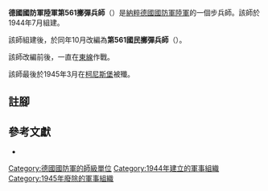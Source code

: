 {{infobox military unit
|unit_name = 德國國防軍陸軍第561擲彈兵師<br/>德國國防軍陸軍第561國民擲彈兵師
|image = 561st Volks-Grenadier Division Logo.svg
|image_size = 150
|dates = 1944年7月至1945年3月
|country = {{flag|Nazi Germany}}
|branch = [[納粹德國陸軍|陸軍]]
|type = [[步兵|步兵]]
|role =
|size = [[师_(军队)|師]]
|command_structure =
|garrison =
|garrison_label =
|nickname =
|motto =
|colors =
|colors_label =
|march =
|mascot =
|battles =
}}

'''德國國防軍陸軍第561擲彈兵師'''（{{lang-de|'''561. Grenadier-Division'''}}）是[[納粹德國|納粹德國]][[德國國防軍|國防軍]][[納粹德國陸軍|陸軍]]的一個步兵師。該師於1944年7月組建{{cfn|Mitcham|y=2007}}。

該師組建後，於同年10月改編為'''第561國民擲彈兵師'''（{{lang-de|'''561. Volksgrenadier-Division'''}}）。

該師改編前後，一直在[[苏德战争|東線]]作戰。

該師最後於1945年3月在[[柯尼斯堡|柯尼斯堡]]被殲。

== 註腳 ==
{{reflist}}

== 參考文獻 ==
* {{Cite book|last=Mitcham|first=Samuel W.|title=German Order of Battle. Volume Two: 291st-999th Infantry Divisions, Named Infantry Divisions, and Special Divisions in WWII|publisher=Stackpole Books|year=2007|isbn=9780811734165|location=|pages=25–26|author-link=Samuel W. Mitcham|ref={{sfnRef|Mitcham|y=2007}}}}

{{mil-stub}}
{{德國國防軍陸軍的步兵師}}
[[Category:德國國防軍的師級單位|Category:德國國防軍的師級單位]]
[[Category:1944年建立的軍事組織|Category:1944年建立的軍事組織]]
[[Category:1945年廢除的軍事組織|Category:1945年廢除的軍事組織]]